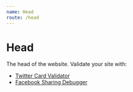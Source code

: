 ```yaml
---
name: Head
route: /head
---
```



# Head

The head of the website. Validate your site with:

- [Twitter Card Validator](https://cards-dev.twitter.com/validator)
- [Facebook Sharing Debugger](https://developers.facebook.com/tools/debug)

<PropsTable of={Head} />

